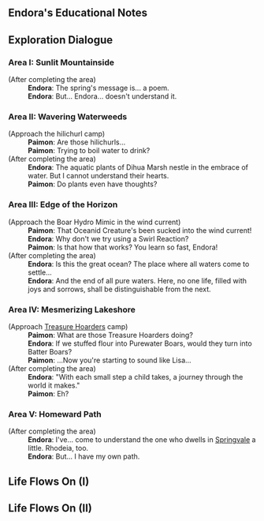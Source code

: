 {{EventTabs}}

==Endora's Educational Notes==
{{Transclude|Inquisitive Endora|Endora's Educational Notes|main=1|top=1}}
==Exploration Dialogue==
{{Dialogue start}}
===Area I: Sunlit Mountainside===
;(After completing the area)
:'''Endora''': The spring's message is... a poem.
:'''Endora''': But... Endora... doesn't understand it.
===Area II: Wavering Waterweeds===
;(Approach the hilichurl camp)
:'''Paimon''': Are those hilichurls...
:'''Paimon''': Trying to boil water to drink?
;(After completing the area)
:'''Endora''': The aquatic plants of Dihua Marsh nestle in the embrace of water. But I cannot understand their hearts.
:'''Paimon''': Do plants even have thoughts?
===Area III: Edge of the Horizon===
;(Approach the Boar Hydro Mimic in the wind current)
:'''Paimon''': That Oceanid Creature's been sucked into the wind current!
:'''Endora''': Why don't we try using a Swirl Reaction?
:'''Paimon''': Is that how that works? You learn so fast, Endora!
;(After completing the area)
:'''Endora''': Is this the great ocean? The place where all waters come to settle...
:'''Endora''': And the end of all pure waters. Here, no one life, filled with joys and sorrows, shall be distinguishable from the next.
===Area IV: Mesmerizing Lakeshore===
;(Approach [[Treasure Hoarders]] camp)
:'''Paimon''': What are those Treasure Hoarders doing?
:'''Endora''': If we stuffed flour into Purewater Boars, would they turn into Batter Boars?
:'''Paimon''': ...Now you're starting to sound like Lisa...
;(After completing the area)
:'''Endora''': "With each small step a child takes, a journey through the world it makes."
:'''Paimon''': Eh?
===Area V: Homeward Path===
;(After completing the area)
:'''Endora''': I've... come to understand the one who dwells in [[Springvale]] a little. Rhodeia, too.
:'''Endora''': But... I have my own path.
{{Dialogue end}}

==Life Flows On (I)==
{{Transclude|Life Flows On (I)|Dialogue|main=1|top=1}}

==Life Flows On (II)==
{{Transclude|Life Flows On (II)|Dialogue|main=1|top=1}}